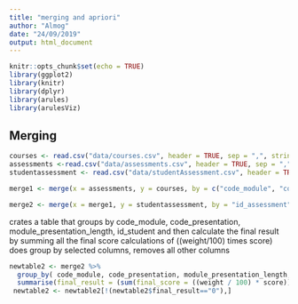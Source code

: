 ```yaml
---
title: "merging and apriori"
author: "Almog"
date: "24/09/2019"
output: html_document
---
```


```r
knitr::opts_chunk$set(echo = TRUE)
library(ggplot2)
library(knitr)
library(dplyr)
library(arules)
library(arulesViz)
```

## Merging
```r
courses <- read.csv("data/courses.csv", header = TRUE, sep = ",", stringsAsFactors = FALSE)
assessments <-read.csv("data/assessments.csv", header = TRUE, sep = ",", stringsAsFactors = FALSE)
studentassessment <- read.csv("data/studentAssessment.csv", header = TRUE, sep = ",", stringsAsFactors = FALSE)
```


```r
merge1 <- merge(x = assessments, y = courses, by = c("code_module", "code_presentation"), all.x = TRUE)
```

```r
merge2 <- merge(x = merge1, y = studentassessment, by = "id_assessment", all.x = TRUE)
```

crates a table that groups by code_module, code_presentation, module_presentation_length, id_student and then calculate the final result by summing all the final score calculations of ((weight/100) times score)
does group by selected columns, removes all other columns

```r
newtable2 <- merge2 %>%
  group_by( code_module, code_presentation, module_presentation_length, id_student) %>%
  summarise(final_result = (sum(final_score = ((weight / 100) * score))))
 newtable2 <- newtable2[!(newtable2$final_result=="0"),]
```
